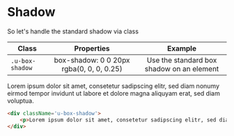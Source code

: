 
<Meta title='1.Docs|12-Utilities/Shadows'/>

# Shadow
So let's handle the standard shadow via class


| Class        | Properties | Example
| ------------- |:-------------:|:-------------:
| `.u-box-shadow` | box-shadow: 0 0 20px rgba(0, 0, 0, 0.25) | Use the standard box shadow on an element

<Preview>
    <Story name='Box Shadow'>
        <div className='u-box-shadow'>
          <p>Lorem ipsum dolor sit amet, consetetur sadipscing elitr, sed diam nonumy eirmod tempor invidunt ut labore et dolore magna aliquyam erat, sed diam voluptua.</p>
        </div>
    </Story>
</Preview>

```html
<div className='u-box-shadow'>
    <p>Lorem ipsum dolor sit amet, consetetur sadipscing elitr, sed diam nonumy eirmod tempor invidunt ut labore et dolore magna aliquyam erat, sed diam voluptua.</p>
</div>
```